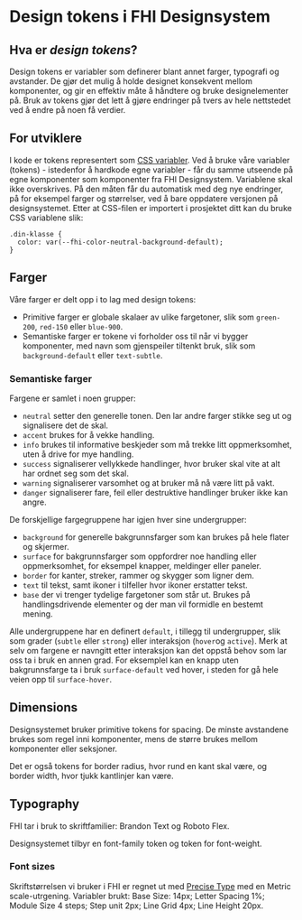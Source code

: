 
<Meta title="Design Tokens/Introduksjon" />

# Design tokens i FHI Designsystem

## Hva er _design tokens_?

Design tokens er variabler som definerer blant annet farger, typografi og avstander. De gjør det mulig å holde designet konsekvent mellom 
komponenter, og gir en effektiv måte å håndtere og bruke designelementer på. Bruk av tokens gjør det lett å gjøre endringer på tvers av hele nettstedet ved å endre på noen få verdier. 

## For utviklere

I kode er tokens representert som [CSS variabler](https://developer.mozilla.org/en-US/docs/Web/CSS/CSS_cascading_variables/Using_CSS_custom_properties).
Ved å bruke våre variabler (tokens) - istedenfor å hardkode egne variabler - får du samme utseende på egne komponenter som komponenter fra FHI Designsystem. 
Variablene skal ikke overskrives. På den måten får du automatisk med deg nye endringer, på for eksempel farger og størrelser, ved å bare oppdatere versjonen på designsystemet.
Etter at CSS-filen er importert i prosjektet ditt kan du bruke CSS variablene slik:
```
.din-klasse {
  color: var(--fhi-color-neutral-background-default);
}
```

## Farger

Våre farger er delt opp i to lag med design tokens:

- Primitive farger er globale skalaer av ulike fargetoner, slik som `green-200`, `red-150` eller `blue-900`.
- Semantiske farger er tokene vi forholder oss til når vi bygger komponenter, med navn som gjenspeiler tiltenkt bruk, slik som `background-default` eller `text-subtle`.

### Semantiske farger

Fargene er samlet i noen grupper:

- `neutral` setter den generelle tonen. Den lar andre farger stikke seg ut og signalisere det de skal.
- `accent` brukes for å vekke handling.
- `info` brukes til informative beskjeder som må trekke litt oppmerksomhet, uten å drive for mye handling.
- `success` signaliserer vellykkede handlinger, hvor bruker skal vite at alt har ordnet seg som det skal.
- `warning` signaliserer varsomhet og at bruker må nå være litt på vakt.
- `danger` signaliserer fare, feil eller destruktive handlinger bruker ikke kan angre.

De forskjellige fargegruppene har igjen hver sine undergrupper:

- `background` for generelle bakgrunnsfarger som kan brukes på hele flater og skjermer.
- `surface` for bakgrunnsfarger som oppfordrer noe handling eller oppmerksomhet, for eksempel knapper, meldinger eller paneler.
- `border` for kanter, streker, rammer og skygger som ligner dem.
- `text` til tekst, samt ikoner i tilfeller hvor ikoner erstatter tekst.
- `base` der vi trenger tydelige fargetoner som står ut. Brukes på handlingsdrivende elementer og der man vil formidle en bestemt mening.

Alle undergruppene har en definert `default`, i tillegg til undergrupper, slik som grader (`subtle` eller `strong`) eller interaksjon (`hover`og `active`).
Merk at selv om fargene er navngitt etter interaksjon kan det oppstå behov som lar oss ta i bruk en annen grad. For eksemplel kan en knapp uten bakgrunnsfarge ta i bruk `surface-default` ved hover, i steden for gå hele veien opp til `surface-hover`.

## Dimensions

Designsystemet bruker primitive tokens for spacing. De minste avstandene brukes som regel inni komponenter, mens de større brukes mellom komponenter eller seksjoner.

Det er også tokens for border radius, hvor rund en kant skal være, og border width, hvor tjukk kantlinjer kan være.

## Typography

FHI tar i bruk to skriftfamilier: Brandon Text og Roboto Flex.

Designsystemet tilbyr en font-family token og token for font-weight.

### Font sizes

Skriftstørrelsen vi bruker i FHI er regnet ut med [Precise Type](https://precise-type.com/metric-scale.html) med en Metric scale-utrgening.
Variabler brukt: Base Size: 14px; Letter Spacing 1%; Module Size 4 steps; Step unit 2px; Line Grid 4px; Line Height 20px.
